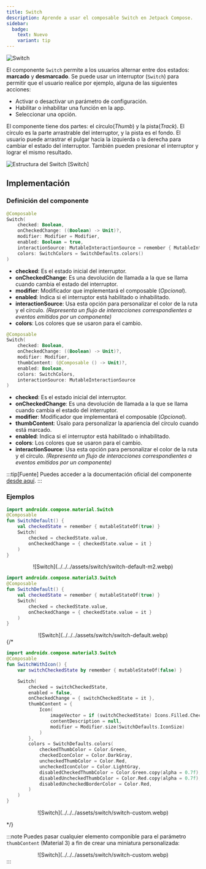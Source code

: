 ```yaml
---
title: Switch
description: Aprende a usar el composable Switch en Jetpack Compose.
sidebar:
  badge:
    text: Nuevo
    variant: tip
---
```



![Switch](../../../assets/switch/switch-header.webp)

El componente `Switch` permite a los usuarios alternar entre dos estados: **marcado** y **desmarcado**. Se puede usar un interruptor (`Switch`) para permitir que el usuario realice por ejemplo, alguna de las siguientes acciones:

- Activar o desactivar un parámetro de configuración.
- Habilitar o inhabilitar una función en la app.
- Seleccionar una opción.

El componente tiene dos partes: el círculo(*Thumb*) y la pista(*Track*). El círculo es la parte arrastrable del interruptor, y la pista es el fondo. El usuario puede arrastrar el pulgar hacia la izquierda o la derecha para cambiar el estado del interruptor. También pueden presionar el interruptor y lograr el mismo resultado.

![Estructura del Switch [Switch]](../../../assets/switch/switch-structure.webp)

## Implementación 

### Definición del componente

<Tabs>

<TabItem label="Material">

```kotlin frame="terminal"
@Composable
Switch(
    checked: Boolean,
    onCheckedChange: ((Boolean) -> Unit)?,
    modifier: Modifier = Modifier,
    enabled: Boolean = true,
    interactionSource: MutableInteractionSource = remember { MutableInteractionSource() },
    colors: SwitchColors = SwitchDefaults.colors()
)
```

- **checked**: Es el estado inicial del interruptor.
- **onCheckedChange**: Es una devolución de llamada a la que se llama cuando cambia el estado del interruptor.
- **modifier**: Modificador que implementará el composable (_Opcional_).
- **enabled**: Indica si el interruptor está habilitado o inhabilitado.
- **interactionSource**: Usa esta opción para personalizar el color de la ruta y el círculo. _(Representa un flujo de interacciones correspondientes a eventos emitidos por un componente)_
- **colors**: Los colores que se usaron para el cambio.

</TabItem>

<TabItem label="Material 3">

```kotlin frame="terminal"
@Composable
Switch(
    checked: Boolean,
    onCheckedChange: ((Boolean) -> Unit)?,
    modifier: Modifier,
    thumbContent: (@Composable () -> Unit)?,
    enabled: Boolean,
    colors: SwitchColors,
    interactionSource: MutableInteractionSource
)
```

- **checked**: Es el estado inicial del interruptor.
- **onCheckedChange**: Es una devolución de llamada a la que se llama cuando cambia el estado del interruptor.
- **modifier**: Modificador que implementará el composable (_Opcional_).
- **thumbContent**: Úsalo para personalizar la apariencia del círculo cuando está marcado.
- **enabled**: Indica si el interruptor está habilitado o inhabilitado.
- **colors**: Los colores que se usaron para el cambio.
- **interactionSource**: Usa esta opción para personalizar el color de la ruta y el círculo. _(Representa un flujo de interacciones correspondientes a eventos emitidos por un componente)_

</TabItem>

</Tabs>

:::tip[Fuente]
Puedes acceder a la documentación oficial del componente
[desde aquí](https://developer.android.com/jetpack/compose/components/switch?hl=es-419).
:::

### Ejemplos

<Tabs>

<TabItem label="Material">

```kotlin "androidx.compose.material.Switch" title="SwitchM2Default" frame="terminal"
import androidx.compose.material.Switch
@Composable
fun SwitchDefault() {
    val checkedState = remember { mutableStateOf(true) }
    Switch(
        checked = checkedState.value,
        onCheckedChange = { checkedState.value = it }
    )
}
```

<center>
![Switch](../../../assets/switch/switch-default-m2.webp)
</center>

</TabItem>

<TabItem label="Material 3">

```kotlin "androidx.compose.material3.Switch" title="SwitchM3Default" frame="terminal"
import androidx.compose.material3.Switch
@Composable
fun SwitchDefault() {
    val checkedState = remember { mutableStateOf(true) }
    Switch(
        checked = checkedState.value,
        onCheckedChange = { checkedState.value = it }
    )
}
```

<center>
![Switch](../../../assets/switch/switch-default.webp)
</center>

</TabItem>
{/* <TabItem label="Material 3">

```kotlin "androidx.compose.material3.Switch" title="SwitchM3WithIcon" frame="terminal"
import androidx.compose.material3.Switch
@Composable
fun SwitchWithIcon() {
    var switchCheckedState by remember { mutableStateOf(false) }

    Switch(
        checked = switchCheckedState,
        enabled = false,
        onCheckedChange = { switchCheckedState = it },
        thumbContent = {
            Icon(
                imageVector = if (switchCheckedState) Icons.Filled.Check else Icons.Filled.Close,
                contentDescription = null,
                modifier = Modifier.size(SwitchDefaults.IconSize)
            )
        },
        colors = SwitchDefaults.colors(
            checkedThumbColor = Color.Green,
            checkedIconColor = Color.DarkGray,
            uncheckedThumbColor = Color.Red,
            uncheckedIconColor = Color.LightGray,
            disabledCheckedThumbColor = Color.Green.copy(alpha = 0.7f),
            disabledUncheckedThumbColor = Color.Red.copy(alpha = 0.7f),
            disabledUncheckedBorderColor = Color.Red,
        )
    )
}
```

<center>
![Switch](../../../assets/switch/switch-custom.webp)
</center>

</TabItem> */}
</Tabs>

:::note
Puedes pasar cualquier elemento componible para el parámetro `thumbContent` (Material 3) a fin de crear una miniatura personalizada:
<center>
![Switch](../../../assets/switch/switch-custom.webp)
</center>
:::
